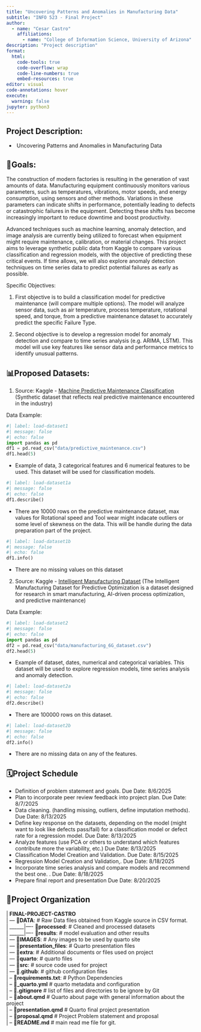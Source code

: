 ```yaml
---
title: "Uncovering Patterns and Anomalies in Manufacturing Data"
subtitle: "INFO 523 - Final Project"
author: 
  - name: "Cesar Castro"
    affiliations:
      - name: "College of Information Science, University of Arizona"
description: "Project description"
format:
  html:
    code-tools: true
    code-overflow: wrap
    code-line-numbers: true
    embed-resources: true
editor: visual
code-annotations: hover
execute:
  warning: false
jupyter: python3
---
```


## **Project Description:**

-    Uncovering Patterns and Anomalies in Manufacturing Data

## **🎯Goals:**

The construction of modern factories is resulting in the generation of vast amounts of data. Manufacturing equipment continuously monitors various parameters, such as temperatures, vibrations, motor speeds, and energy consumption, using sensors and other methods. Variations in these parameters can indicate shifts in performance, potentially leading to defects or catastrophic failures in the equipment. Detecting these shifts has become increasingly important to reduce downtime and boost productivity.

Advanced techniques such as machine learning, anomaly detection, and image analysis are currently being utilized to forecast when equipment might require maintenance, calibration, or material changes. This project aims to leverage synthetic public data from Kaggle to compare various classification and regression models, with the objective of predicting these critical events. If time allows, we will also explore anomaly detection techniques on time series data to predict potential failures as early as possible.

Specific Objectives:

1)  First objective is to build a classification model for predictive maintenance (will compare multiple options). The model will analyze sensor data, such as air temperature, process temperature, rotational speed, and torque, from a predictive maintenance dataset to accurately predict the specific Failure Type.

2)  Second objective is to develop a regression model for anomaly detection and compare to time series analysis (e.g. ARIMA, LSTM). This model will use key features like sensor data and performance metrics to identify unusual patterns.

## **📊Proposed Datasets:**

1.  Source: Kaggle - [Machine Predictive Maintenance Classification](https://www.kaggle.com/datasets/shivamb/machine-predictive-maintenance-classification) (Synthetic dataset that reflects real predictive maintenance encountered in the industry)

Data Example:

```python
#| label: load-dataset1
#| message: false
#| echo: false
import pandas as pd
df1 = pd.read_csv("data/predictive_maintenance.csv")
df1.head(5)
```

-   Example of data, 3 categorical features and 6 numerical features to be used. This dataset will be used for classification models.

```python
#| label: load-dataset1a
#| message: false
#| echo: false
df1.describe()
```

-   There are 10000 rows on the predictive maintenance dataset, max values for Rotational speed and Tool wear might indacate outliers or some level of skewness on the data. This will be handle during the data preparation part of the project.

```python
#| label: load-dataset1b
#| message: false
#| echo: false
df1.info()
```

-   There are no missing values on this dataset

2.  Source: Kaggle - [Intelligent Manufacturing Dataset](https://www.kaggle.com/datasets/ziya07/intelligent-manufacturing-dataset/data) (The Intelligent Manufacturing Dataset for Predictive Optimization is a dataset designed for research in smart manufacturing, AI-driven process optimization, and predictive maintenance)

Data Example:

```python
#| label: load-dataset2
#| message: false
#| echo: false
import pandas as pd
df2 = pd.read_csv("data/manufacturing_6G_dataset.csv")
df2.head(5)
```

-   Example of dataset, dates, numerical and categorical variables. This dataset will be used to explore regression models, time series analysis and anomaly detection.

```python
#| label: load-dataset2a
#| message: false
#| echo: false
df2.describe()
```

-   There are 100000 rows on this dataset.

```python
#| label: load-dataset2b
#| message: false
#| echo: false
df2.info()
```

-   There are no missing data on any of the features.

## 🗓️**Project Schedule**

-   Definition of problem statement and goals. Due Date: 8/6/2025
-   Plan to incorporate peer review feedback into project plan. Due Date: 8/7/2025
-   Data cleaning. (handling missing, outliers, define imputation methods). Due Date: 8/13/2025
-   Define key response on the datasets, depending on the model (might want to look like defects pass/fail) for a classification model or defect rate for a regression model. Due Date: 8/13/2025
-   Analyze features (use PCA or others to understand which features contribute more the variability, etc.) Due Date: 8/13/2025
-   Classification Model Creation and Validation. Due Date: 8/15/2025
-   Regression Model Creation and Validation,. Due Date: 8/18/2025
-   Incorporate time series analysis and compare models and recommend the best one. . Due Date: 8/18/2025
-   Prepare final report and presentation Due Date: 8/20/2025

## 📁**Project Organization**

| \| **FINAL-PROJECT-CASTRO**
| \| — 📁**DATA**: # Raw Data files obtained from Kaggle source in CSV format.
| \| \_\_\_\_\_\_\|—- 📁**processed**: # Cleaned and processed datasets
| \| \_\_\_\_\_\_\|—- 📁**results**: # model evaluation and other results
| \| — 📁**IMAGES**: # Any images to be used by quarto site
| \| — 📁**presentation_files**: # Quarto presentation files
| \| — 📁**extra**: # Additional documents or files used on project
| \| — 📁**quarto**: # quarto files
| \| — 📁**src**: # source code used for project
| \| — 📁.**github**: # github configuration files
| \| – 📄**requirements.txt**: # Python Dependencies
| \| – 📄**\_quarto.yml** # quarto metadata and configuration
| \| – 📄**.gitignore** # list of files and directories to be ignore by Git
| \| – 📄**about.qmd** # Quarto about page with general information about the project
| \| – 📄**presentation.qmd** # Quarto final project presentation
| \| – 📄**proposal.qmd** # Project Problem statement and proposal
| \| – 📄**README.md** # main read me file for git.
|